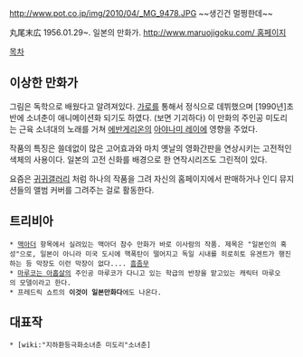 
http://www.pot.co.jp/img/2010/04/_MG_9478.JPG
~~생긴건 멀쩡한데~~

丸尾末広 1956.01.29~. 일본의 만화가. [[http://www.maruojigoku.com/ 홈페이지]]

[[목차]]

== 이상한 만화가 ==
그림은 독학으로 배웠다고 알려져있다. [[가로]]를 통해서 정식으로 데뷔했으며 [1990년]초반에 소녀춘이 애니메이션화 되기도 하였다. (보면 기괴하다) 이 만화의 주인공 미도리는 근육 소녀대의 노래를 거쳐 [[에반게리온]]의 [[아야나미 레이]]에 영향을 주었다.

작품의 특징은 쓸데없이 많은 고어효과와 마치 옛날의 영화간판을 연상시키는 고전적인 색체의 사용이다. 일본의 고전 신화를 배경으로 한 연작시리즈도 그린적이 있다.

요즘은 [[귀귀갤러리]] 처럼 하나의 작품을 그려 자신의 홈페이지에서 판매하거나 인디 뮤지션들의 앨범 커버를 그려주는 걸로 활동한다. 
== 트리비아 ==
 * [[맥아더]] 항목에서 실려있는 맥아더 참수 만화가 바로 이사람의 작품. 제목은 "일본인의 혹성"으로, 일본이 아니라 미국 도시에 핵폭탄이 떨어지고 독일 시내를 히로히토 유겐트가 행진하는 등 막장도 이런 막장이 없다.... [[흠좀무]]
 * [[마루코는 아홉살]]의 주인공 마루코가 다니고 있는 학급의 반장을 맡고있는 캐릭터 마루오의 모델이라고 한다.
 * 프레드릭 쇼트의 '''이것이 일본만화다'''에도 나온다.
== 대표작 ==
 * [wiki:"지하환등극화소녀춘 미도리"소녀춘]
